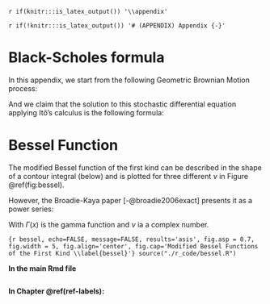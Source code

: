 `r if(knitr:::is_latex_output()) '\\appendix'`

`r if(!knitr:::is_latex_output()) '# (APPENDIX) Appendix {-}'` 

<!--
If you feel it necessary to include an appendix, it goes here.
-->




# Black-Scholes formula {#bsformula}


In this appendix, we start from the following Geometric Brownian Motion process:


\begin{align*}
dS_t &= \mu S_t dt + \sigma S_t dB_t
\end{align*}


And we claim that the solution to this stochastic differential equation applying Itô's calculus is the following formula:

\begin{align*}
S_T &= S_0 \times \exp \left( \left( \mu  - \frac{\sigma^2}{2} \right) T  + \sigma B_T \right)
\end{align*}


\begin{proof}

If $S$ were deterministic, $dS_t/S_t$ would be the derivative of $\ln(S_t)$ with respect to $S$. This suggests to find an expression for the stochastic differential of $\ln(S_t)$, a function of the single random variable $S_t$.



\begin{align*} 
f(t,S) &= \ln(S) \\[10pt]
df(t,S) &= \cancelto{0}{\frac{\partial f}{\partial t}dt}  + \frac{\partial f}{\partial S} dS + \cancelto{0}{\frac{1}{2} \frac{\partial^2 f}{\partial t^2} (dt)^2} + \frac{1}{2} \frac{\partial^2 f}{\partial S^2} (dS)^2  + \cancelto{0}{\frac{\partial^2 f}{\partial t \partial S} dt dS} \\[10pt]
d\ln(S) &= \frac{d\ln(S)}{dS} dS + \frac{1}{2} \frac{d^2\ln(S)}{dS^2}(dS)^2 \\[10pt]
(dS)^2 &= \int_{0}^{t}{\left(\sigma \times S \right)^2} ds = \sigma^2 S^2 dt \\[10pt]
d\ln(S) &= \frac{1}{S} (\mu S dt + \sigma S dB) + \frac{1}{2}\frac{-1}{S^2} \sigma^2 S^2 dt \\[10pt]
d\ln(S) &= \left( \mu -  \frac{1}{2} \sigma^2 \right) dt + \sigma dB \\[10pt]
\int_{t=0}^{T}{d\ln(S_T)} &= \int_{t=0}^{T}{\left( \mu - \frac{\sigma^2}{2} \right) dt} + \int_{t=0}^{T}{\sigma dB_t} 
\end{align*}
\begin{align*} 
\ln(S_T) - \ln(S_0) &=  \left(\mu  - \frac{\sigma^2}{2} \right)  T + \sigma B_T \\[10pt]
\ln \left( \frac{S_T}{S_0} \right) &= \left( \mu  - \frac{\sigma^2}{2}  \right) T + \sigma B_T \\[10pt]
S_T &= S_0 \times \exp \left( \left( \mu  - \frac{\sigma^2}{2} \right) T  + \sigma B_T \right) 
\end{align*}
\end{proof}



# Bessel Function {#bessel}

The modified Bessel function of the first kind can be described in the shape of a contour integral (below) and is plotted for three different $\nu$ in Figure \@ref(fig:bessel).

\begin{align*} 
I_n(z)= \frac{1}{2 \pi i}\displaystyle \oint e^{(z/2)(t+1/t)}t^{-n-1}dt
\end{align*}

However, the Broadie-Kaya paper [-@broadie2006exact] presents it as a power series:

\begin{align*}
I_{\nu}(z)= \left(\frac{1}{2}z\right)^\nu \displaystyle \sum_{k=0}^{\infty}{\frac{\left(\frac{1}{4}z^2\right)^k}{\left(k!\Gamma \left(\nu+k+1\right)\right)}}
\end{align*}

With $\Gamma(x)$ is the gamma function and $\nu$ ia a complex number.



```{r bessel, echo=FALSE, message=FALSE, results='asis', fig.asp = 0.7, fig.width = 5, fig.align='center', fig.cap='Modified Bessel Functions of the First Kind \\label{bessel}'}
source("./r_code/bessel.R")
```  	




**In the main Rmd file**

 ```r
```

**In Chapter \@ref(ref-labels):**

<!-- ```{r ref.label='include_packages_2', results='hide', echo = TRUE} -->

<!-- ``` -->

